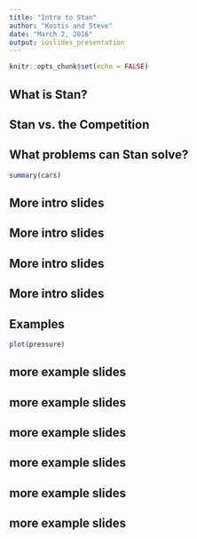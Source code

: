 ```yaml
---
title: "Intro to Stan"
author: "Kostis and Steve"
date: "March 2, 2016"
output: ioslides_presentation
---
```


```r
knitr::opts_chunk$set(echo = FALSE)
```

## What is Stan?



## Stan vs. the Competition



## What problems can Stan solve?

```r
summary(cars)
```

## More intro slides

## More intro slides

## More intro slides

## More intro slides

## Examples

```r
plot(pressure)
```

## more example slides

## more example slides

## more example slides

## more example slides

## more example slides

## more example slides

